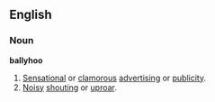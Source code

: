== English ==
===Noun===
'''ballyhoo'''
# [[Sensational]] or [[clamorous]] [[advertising]] or [[publicity]].
# [[Noisy]] [[shouting]] or [[uproar]].